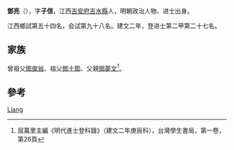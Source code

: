 {{Otheruses|other=名为邓亮的其他人物|邓昊明}}

'''鄧亮'''（{{bd|1363年||？}}），字'''子信'''，江西[[吉安府|吉安府]][[吉水縣|吉水縣]]人，明朝政治人物、进士出身。

江西鄉試第五十四名，会试第九十八名。建文二年，登进士第二甲第二十七名。

== 家族 ==
曾祖父[[鄧俊翁|鄧俊翁]]、祖父[[鄧士節|鄧士節]]、父親[[鄧夢文|鄧夢文]]<ref>屈萬里主編《明代進士登科錄》（建文二年庚辰科），台灣學生書局，第一卷，第26頁</ref>。

== 參考 ==
{{reflist}}

{{明朝人物小作品}}
{{建文二年庚辰科殿試金榜}}

{{Authority control}}
{{DEFAULTSORT:Deng邓}}
[[Category:邓姓|Liang]]